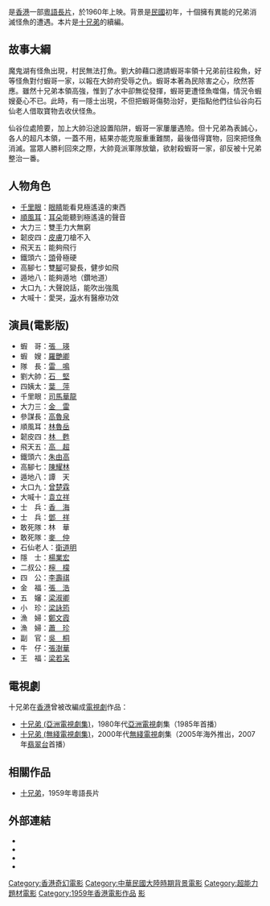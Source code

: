 {{Infobox Film
|片名          = 十兄弟怒海除魔 
|電影原名      = ''{{lang|en|The Ten Brothers vs The Sea Monster}}''
|圖像          = 
|圖像說明      = 
|導演          = [[吳回_(香港)|吳　回]]
|監製          = 
|製片          = 張　鐵、謝益之
|編劇          = 司徒慶、張　浩
|劇本          = 
|故事          = 
|原著          = 
|旁白          = 
|統籌          = 
|主演          = [[張瑛|張　瑛]]<br>[[羅艷卿|羅艷卿]]<br>雷　鳴<br>[[石堅|石　堅]]<br>[[司馬華龍|司馬華龍]]<br>[[金雷|金　雷]]<br>[[葉萍|葉　萍]]<br>[[高魯泉|高魯泉]]
|副標題        = 
|片尾曲        = 
|配樂          = 山　嵐
|攝影          = 孫　倫
|剪輯          = 蕭　群
|製片商        = 華僑影業公司<br>華達製片廠
|發行商        = 
|上映日期      = {{film date|1960|2|25}}
|發行日期      = 
|片長          = 
|產地          = {{英屬香港電影}}
|語言          = 粵語
|官方網站      = 
|預算          = 
|票房          = 
|前集          = 
|續集          = 
|中國大陸片名  = 
|香港片名      = 
|澳門片名      = 
|台灣片名      = 
|新馬片名      = 
|sarft_id    = 
|amg_id      = 
|imdb_id     = tt0207736
}}
{{engname|《十兄弟怒海除魔》|''The Ten Brothers vs The Sea Monster''}}是[[香港|香港]]一部[[粵語長片|粵語長片]]，於1960年上映。背景是[[民國紀元|民國]]初年，十個擁有異能的兄弟消滅怪魚的遭遇。本片是[[十兄弟|十兄弟]]的續編。

==故事大綱==
魔鬼湖有怪魚出現，村民無法打魚。劉大帥藉口邀請蝦哥率領十兄弟前往殺魚，好等怪魚對付蝦哥一家，以報在大帥府受辱之仇。蝦哥本著為民除害之心，欣然答應。雖然十兄弟本領高強，惟到了水中卻無從發揮，蝦哥更遭怪魚噬傷，情況令蝦嫂憂心不已。此時，有一隱士出現，不但把蝦哥傷勢治好，更指點他們往仙谷向石仙老人借取寶物去收伏怪魚。

仙谷位處險要，加上大帥沿途設置陷阱，蝦哥一家屢屢遇險。但十兄弟為表誠心，各人的超凡本領，一蓋不用，結果亦能克服重重難關，最後借得寶物，回來把怪魚消滅。當眾人勝利回來之際，大帥竟派軍隊放鎗，欲射殺蝦哥一家，卻反被十兄弟整治一番。

==人物角色==
*[[千里眼|千里眼]]：[[眼睛|眼睛]]能看見極遙遠的東西
*[[順風耳|順風耳]]：[[耳朵|耳朵]]能聽到極遙遠的聲音
*大力三：雙[[手|手]]力大無窮
*韌皮四：[[皮膚|皮膚]]刀槍不入
*飛天五：能夠飛行
*鐵頭六：[[頭|頭]]骨極硬
*高腳七：雙[[腳|腳]]可變長，健步如飛
*遁地八：能夠遁地（鑽地道）
*大口九：大聲說話，能吹出強風
*大喊十：愛哭，[[淚|淚]]水有醫療功效

==演員(電影版)==
* 蝦　哥：[[張瑛|張　瑛]]
* 蝦　嫂：[[羅艷卿|羅艷卿]]
* 隊　長：[[雷鳴|雷　鳴]]
* 劉大帥：[[石堅|石　堅]]
* 四姨太：[[葉萍|葉　萍]]
* 千里眼：[[司馬華龍|司馬華龍]]
* 大力三：[[金雷|金　雷]]
* 參謀長：[[高魯泉|高魯泉]]
* 順風耳：[[林魯岳|林魯岳]]
* 韌皮四：[[林甦|林　甦]]
* 飛天五：[[高超|高　超]]
* 鐵頭六：[[朱由高|朱由高]]
* 高腳七：[[陳耀林|陳耀林]]
* 遁地八：譚　天
* 大口九：[[曾楚霖|曾楚霖]]
* 大喊十：[[袁立祥|袁立祥]]
* 士　兵：[[香海|香　海]]
* 士　兵：[[鄧祥|鄧　祥]]
* 敢死隊：林　華
* 敢死隊：[[麥仲|麥　仲]]
* 石仙老人：[[衛道明|衛道明]]
* 隱　士：[[楊業宏|楊業宏]]
* 二叔公：[[檸檬|檸　檬]]
* 四　公：[[李壽祺|李壽祺]]
* 金　福：[[張浩|張　浩]]
* 五　嬸：[[梁淑卿|梁淑卿]]
* 小　珍：[[梁詠筠|梁詠筠]]
* 漁　婦：[[鄭文霞|鄭文霞]]
* 漁　婦：[[蕭珍|蕭　珍]]
* 副　官：[[吳桐|吳　桐]]
* 牛　仔：[[張澍華|張澍華]]
* 王　福：[[梁若呆|梁若呆]]

==電視劇==

十兄弟在[[香港|香港]]曾被改編成[[電視劇|電視劇]]作品：
* [[十兄弟_(亞洲電視劇集)|十兄弟 (亞洲電視劇集)]]，1980年代[[亞洲電視|亞洲電視]]劇集（1985年首播）
* [[十兄弟_(無綫電視劇集)|十兄弟 (無綫電視劇集)]]，2000年代[[無綫電視|無綫電視]]劇集（2005年海外推出，2007年[[翡翠台|翡翠台]]首播）

==相關作品==
* [[十兄弟|十兄弟]]，1959年粵語長片

==外部連結==
*{{hkmdb title|3071}}
*{{Mtime|35668}}
*{{douban}}
*{{imdb title|0207736}}

[[Category:香港奇幻電影|Category:香港奇幻電影]]
[[Category:中華民國大陸時期背景電影|Category:中華民國大陸時期背景電影]]
[[Category:超能力題材電影|Category:超能力題材電影]]
[[Category:1959年香港電影作品|Category:1959年香港電影作品]]
[[Category:十兄弟|影]]